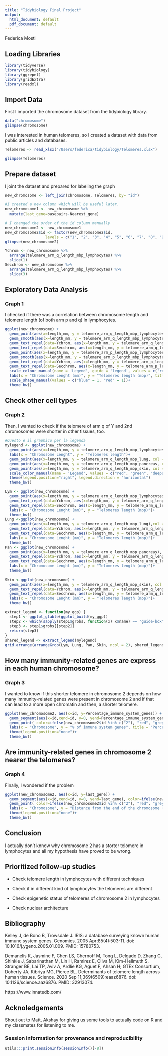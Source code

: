 ```yaml
---
title: "Tidybiology Final Project"
output:
  html_document: default
  pdf_document: default
---
```


Federica Mosti

## Loading Libraries

```r
library(tidyverse)
library(tidybiology)
library(ggrepel)
library(gridExtra)
library(readxl)
```

## Import Data 

First I imported the chromosome dataset from the tidybiology library. 
```r
data("chromosome")
glimpse(chromosome)
```

I was interested in human telomeres, so I created a dataset with data from public articles and  databases.

```r
Telomeres <- read_xlsx("/Users/federica/tidybiology/Telomeres.xlsx")
```
```r
glimpse(Telomeres)
```


## Prepare dataset 

I joint the dataset and prepared for labeling the graph
```r
new_chromosome <- left_join(chromosome, Telomeres, by= "id")

#I created a new column which will be useful later.
new_chromosome1 <- new_chromosome %>%
  mutate(last_gene=basepairs-Nearest_gene)

# I changed the order of the id column manually
new_chromosome2 <- new_chromosome1
new_chromosome2$id <- factor(new_chromosome2$id,                                   
                  levels = c("1", "2", "3", "4", "5", "6", "7", "8", "9", "10", "11","12", "13", "14", "15", "16", "17", "18", "19", "20", "21", "22", "X", "Y"))
glimpse(new_chromosome2)
```
```r
Ychrom <- new_chromosome %>%
  arrange(telomere_arm_q_length_mbp_lymphocytes) %>%
  slice(1)
Secchrom <- new_chromosome %>%
  arrange(telomere_arm_q_length_mbp_lymphocytes) %>%
  slice(3)
```


## Exploratory Data Analysis
### Graph 1

I checked if there was a correlation between chromosome length and telomere length (of both arm p and q)  in lymphocytes.

```r
ggplot(new_chromosome) +
  geom_point(aes(x=length_mm, y = telomere_arm_q_length_mbp_lymphocytes, color = "red"), size = 2) +
  geom_smooth(aes(x=length_mm, y = telomere_arm_q_length_mbp_lymphocytes), method = "lm", se = FALSE, col="red")+
  geom_text_repel(data=Ychrom, aes(x=length_mm, y = telomere_arm_q_length_mbp_lymphocytes, label="Yq"))+
  geom_text_repel(data=Secchrom, aes(x=length_mm, y = telomere_arm_q_length_mbp_lymphocytes, label="2q"))+
  geom_point(aes(x=length_mm, y = telomere_arm_p_length_mbp_lymphocytes, color = "blue"), size = 2)+
  geom_smooth(aes(x=length_mm, y = telomere_arm_p_length_mbp_lymphocytes), method = "lm", se = FALSE, col="blue")+
  geom_text_repel(data=Ychrom, aes(x=length_mm, y = telomere_arm_p_length_mbp_lymphocytes, label="Yp"))+
  geom_text_repel(data=Secchrom, aes(x=length_mm, y = telomere_arm_p_length_mbp_lymphocytes, label="2p"))+
  scale_colour_manual(name = 'Legend', guide = 'legend', values = c('red' = 'red', 'blue' = 'blue'),labels = c('Telomeres p arm','Telomeres q arm'))+
  labs(x = "Chromosome Lenght (mm)", y = "Telomeres length (mbp)", title = "Lenght of Human Telomeres in fuction of Chromosome Length", caption = "Data from Kelley et al., 2005")+
  scale_shape_manual(values = c("blue" = 1, "red" = 1))+
  theme_bw()
```

## Check other cell types
### Graph 2

Then, I wanted to check if the telomere of arm q of Y and 2nd chromosomes were shorter in other tissues, too.

```r
#Questo è il graphico per la legenda
mylegend <- ggplot(new_chromosome) +
  geom_point(aes(x=length_mm, y = telomere_arm_q_length_mbp_lymphocytes, col = "red"), size = 2) +
  labs(x = "Chromosome Lenght", y = "Telomeres length")+
  geom_point(aes(x=length_mm, y = telomere_arm_q_length_mbp_lung, col = "green"), size = 2) +
  geom_point(aes(x=length_mm, y = telomere_arm_q_length_mbp_pancreas, col = "deepskyblue1"), size = 2) +
  geom_point(aes(x=length_mm, y = telomere_arm_q_length_mbp_skin, col = "orange",), size = 2) +
  scale_color_manual(name = 'Legend', values = c("red", "green", "deepskyblue1", "orange"), labels = c("Lymphocytes", "Lungs", "Pancreas", "Skin"), guide = "legend")+
  theme(legend.position="right", legend.direction = "horizontal")
  theme_bw()
```

```r
Lym <- ggplot(new_chromosome) +
  geom_point(aes(x=length_mm, y = telomere_arm_q_length_mbp_lymphocytes), col = "red", size = 2) +
  geom_text_repel(data=Ychrom, aes(x=length_mm, y = telomere_arm_q_length_mbp_lymphocytes, label="Yq"))+
  geom_text_repel(data=Secchrom, aes(x=length_mm, y = telomere_arm_q_length_mbp_lymphocytes, label="2q"))+
  labs(x = "Chromosome Lenght (mm)", y = "Telomeres length (mbp)")+
  theme_bw()
Lung <-ggplot(new_chromosome) +
  geom_point(aes(x=length_mm, y = telomere_arm_q_length_mbp_lung),col = "green", size = 2) +
  geom_text_repel(data=Ychrom, aes(x=length_mm, y = telomere_arm_q_length_mbp_lung, label="Yq"))+
  geom_text_repel(data=Secchrom, aes(x=length_mm, y = telomere_arm_q_length_mbp_lung, label="2q"))+
  labs(x = "Chromosome Lenght (mm)", y = "Telomeres length (mbp)")+
  theme_bw()
Pan <- ggplot(new_chromosome) +
  geom_point(aes(x=length_mm, y = telomere_arm_q_length_mbp_pancreas), col = "deepskyblue1", size = 2) +
  geom_text_repel(data=Ychrom, aes(x=length_mm, y = telomere_arm_q_length_mbp_pancreas, label="Yq"))+
  geom_text_repel(data=Secchrom, aes(x=length_mm, y = telomere_arm_q_length_mbp_pancreas, label="2q"))+
  labs(x = "Chromosome Lenght (mm)", y = "Telomeres length (mbp)")+
  theme_bw()
  
Skin <-ggplot(new_chromosome) +
  geom_point(aes(x=length_mm, y = telomere_arm_q_length_mbp_skin), col = "orange", size = 2) +
  geom_text_repel(data=Ychrom, aes(x=length_mm, y = telomere_arm_q_length_mbp_skin, label="Yq"))+
  geom_text_repel(data=Secchrom, aes(x=length_mm, y = telomere_arm_q_length_mbp_skin, label="2q"))+
  labs(x = "Chromosome Lenght (mm)", y = "Telomeres length (mbp)")+
  theme_bw()

extract_legend <- function(my_ggp) {
  step1 <- ggplot_gtable(ggplot_build(my_ggp))
  step2 <- which(sapply(step1$grobs, function(x) x$name) == "guide-box")
  step3 <- step1$grobs[[step2]]
  return(step3)
}
shared_legend <- extract_legend(mylegend)
grid.arrange(arrangeGrob(Lym, Lung, Pan, Skin, ncol = 2), shared_legend, nrow = 2, heights = c(10, 1), top = "Telomere length in different tissues")

```

## How many immunity-related genes are express in each human chromosome?
### Graph 3

I wanted to know if this shorter telomere in chromosome 2 depends on how many immunity-related genes were present in chromosome 2 and if that can lead to a more open chromatin and then, a shorter telomere.

```r
ggplot(new_chromosome2, aes(x=id, y=Percentage_immune_system_genes)) +
  geom_segment(aes(x=id,xend=id, y=0, yend=Percentage_immune_system_genes), color=ifelse(new_chromosome2$id %in% c("2"), "red", "grey50"), size=ifelse(new_chromosome2$id %in% c("2"), 1.3, 0.7) ) +
  geom_point( color=ifelse(new_chromosome2$id %in% c("2"), "red", "grey50"), size=ifelse(new_chromosome2$id %in% c("2"), 5, 2) ) +
  labs(x = "Chromosome", y = "% of immune system genes", title = "Percentage of immunity-related genes in each chromosome", caption = "Data from innateDB")+
  theme(legend.position="none")+
  theme_bw()
```

## Are immunity-related genes in chromosome 2 nearer the telomeres?
### Graph 4

Finally, I wondered if the problem 

```r
ggplot(new_chromosome2, aes(x=id, y=last_gene)) +
  geom_segment(aes(x=id,xend=id, y=0, yend=last_gene), color=ifelse(new_chromosome2$id %in% c("2"), "red", "grey50"), size=ifelse(new_chromosome2$id %in% c("2"), 1.3, 0.7) ) +
  geom_point( color=ifelse(new_chromosome2$id %in% c("2"), "red", "grey50"), size=ifelse(new_chromosome2$id %in% c("2"), 5, 2) ) +
  labs(x = "Chromosome", y = "Distance from the end of the chromosome (bp)", title = "Location of the gene nearest to the telomere", caption = "Data from innateDB")+
  theme(legend.position="none")+
  theme_bw()
```


## Conclusion

I actually don't knnow why chromosome 2 has a storter telomere in lymphocytes and all my hypothesis have proved to be wrong.

## Prioritized follow-up studies

* Check telomere length in lymphocytes with different techniques

* Check if in different kind of lymphocytes the telomeres are different

* Check epigenetic status of telomeres of chromosome 2 in lymphocytes 

* Check nuclear architecture

## Bibliography

Kelley J, de Bono B, Trowsdale J. IRIS: a database surveying known human immune system genes. Genomics. 2005 Apr;85(4):503-11. doi: 10.1016/j.ygeno.2005.01.009. PMID: 15780753.

Demanelis K, Jasmine F, Chen LS, Chernoff M, Tong L, Delgado D, Zhang C, Shinkle J, Sabarinathan M, Lin H, Ramirez E, Oliva M, Kim-Hellmuth S, Stranger BE, Lai TP, Aviv A, Ardlie KG, Aguet F, Ahsan H; GTEx Consortium, Doherty JA, Kibriya MG, Pierce BL. Determinants of telomere length across human tissues. Science. 2020 Sep 11;369(6509):eaaz6876. doi: 10.1126/science.aaz6876. PMID: 32913074.

https://www.innatedb.com/

## Acknoledgements

Shout out to Matt, Akshay for giving us some tools to actually code on R and my classmates for listening to me. 

### Session information for provenance and reproducibility

```r
utils:::print.sessionInfo(sessionInfo()[-8]) 
```


